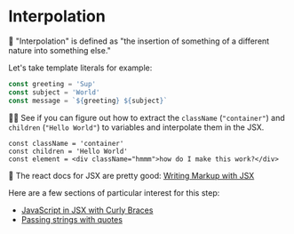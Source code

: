 # Interpolation

<EpicVideo url="https://www.epicreact.dev/tutorials/get-started-with-react/interpolation" />

🦉 "Interpolation" is defined as "the insertion of something of a different
nature into something else."

Let's take template literals for example:

```typescript
const greeting = 'Sup'
const subject = 'World'
const message = `${greeting} ${subject}`
```

👨‍💼 See if you can figure out how to extract the `className` (`"container"`) and
`children` (`"Hello World"`) to variables and interpolate them in the JSX.

```tsx
const className = 'container'
const children = 'Hello World'
const element = <div className="hmmm">how do I make this work?</div>
```

📜 The react docs for JSX are pretty good:
[Writing Markup with JSX](https://react.dev/learn/writing-markup-with-jsx)

Here are a few sections of particular interest for this step:

- [JavaScript in JSX with Curly Braces](https://react.dev/learn/javascript-in-jsx-with-curly-braces)
- [Passing strings with quotes](https://react.dev/learn/javascript-in-jsx-with-curly-braces#passing-strings-with-quotes)
